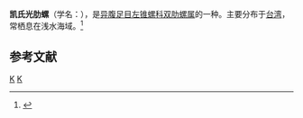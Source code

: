{{Speciesbox 
| taxon = Viriola fallax
| binomial_authority = (Hinds, 1843)
}}
'''凯氏光肋螺'''（学名：''{{lang|la|Viriola fallax}}''），是[[异腹足目|异腹足目]][[左锥螺科|左锥螺科]][[双肋螺属|双肋螺属]]的一种。主要分布于[[台湾|台湾]]，常栖息在浅水海域。<ref>{{cite web|url=http://shell.sinica.edu.tw/chinese/shellbase_detail.php?science_no=5379|title=国际贝库：凯氏光肋螺|publisher=台湾贝类资料库|accessdate=2009-08-11|archive-date=2016-03-04|archive-url=https://web.archive.org/web/20160304111244/http://shell.sinica.edu.tw/chinese/shellbase_detail.php?science_no=5379|dead-url=no}}</ref>

== 参考文献 ==
{{reflist}}

{{taxonbar}}
[[Category:_1843年描述的动物|K]]
[[Category:双肋螺属|K]]